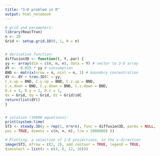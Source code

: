 ```yaml
---
title: "3-D problem in R"
output: html_notebook
---
```


```r
# grid and parameters:
library(ReacTran)
n <- 20
Grid <- setup.grid.1D(0, 1, N = n)


# derivative function:
diffusion3D <- function(t, Y, par) {
yy <- array(dim = c(n, n, n), data = Y) # vector to 3-D array
dY <- -0.025 * yy # consumption
BND <- matrix(nrow = n, ncol = n, 1) # boundary concentration
dY <- dY + tran.3D(C = yy,
C.x.up = BND, C.y.up = BND, C.z.up = BND,
C.x.down = BND, C.y.down = BND, C.z.down = BND,
D.x = 1, D.y = 1, D.z = 1,
dx = Grid, dy = Grid, dz = Grid)$dC
return(list(dY))
}


# solution (10000 equations):
print(system.time(
ST3 <- steady.3D(y = rep(1, n*n*n), func = diffusion3D, parms = NULL,
pos = TRUE, dimens = c(n, n, n), lrw = 2000000) ))

# Plotting. a selection of 2-D projections, in the x-direction
image(ST3, mfrow = c(2, 2), add.contour = TRUE, legend = TRUE,
dimselect = list(x = c(4, 8, 12, 16)))
```


